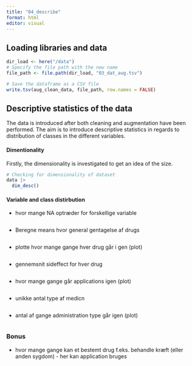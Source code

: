 ```yaml
---
title: "04_describe"
format: html
editor: visual
---
```


## Loading libraries and data

```r
dir_load <- here("/data")
# Specify the file path with the new name
file_path <- file.path(dir_load, "03_dat_aug.tsv")

# Save the dataframe as a CSV file
write.tsv(aug_clean_data, file_path, row.names = FALSE)
```

## Descriptive statistics of the data

The data is introduced after both cleaning and augmentation have been performed. The aim is to introduce descriptive statistics in regards to distribution of classes in the different variables.

#### Dimentionality

Firstly, the dimensionality is investigated to get an idea of the size.

```r
# Checking for dimensionality of dataset 
data |> 
  dim_desc()

```

#### Variable and class distirbution

-   hvor mange NA optræder for forskellige variable

```r

```

-   Beregne means hvor general gentagelse af drugs

```r

```

-   plotte hvor mange gange hver drug går i gen (plot)

```r

```

-   gennemsnit sideffect for hver drug

```r

```

-   hvor mange gange går applications igen (plot)

```r

```

-   unikke antal type af medicn

```r

```

-   antal af gange administration type går igen (plot)

```r

```

### Bonus

-   hvor mange gange kan et bestemt drug f.eks. behandle kræft (eller anden sygdom) - her kan application bruges

#### 
